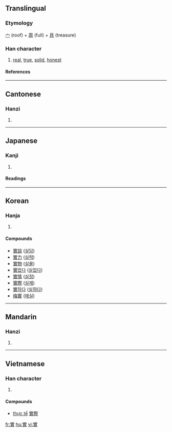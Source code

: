 {{see|实|実}}

==Translingual==
===Etymology===
[[宀]] (roof) + [[周]] (full) + [[貝]] (treasure)
===Han character===
{{Han char|rn=40|rad=宀|as=11|sn=14|four=3080<sub>6</sub>|canj=十田十金 (JWJC)}}
# [[real]], [[true]], [[solid]], [[honest]]
====References====
{{Han ref|kx=0291.040|dkj=07294|dj=0575.070|hdz=20952.030|uh=5BE6|ud=23526|bh=B9EA|bd=47594}}

----
==Cantonese==
===Hanzi===
{{yue-hanzi|jyut=|y=sat6}}
# {{defn|Cantonese}}

----
==Japanese==
===Kanji===
{{ja-kanji|grade=|rs=宀11}}
# {{defn|Japanese}} 
====Readings====
{{ja-readings|on=[[じつ]] (jitsu), [[しつ]] (shitsu), [[じち]] (jichi)|kun=[[み]] (mi), [[みのる]] (minoru)}}

----
==Korean==
===Hanja===
{{ko-hanja|hangeul=[[실]]|rv=sil|mr=sil}}
# {{defn|Korean}}


====Compounds====
*[[實談]] ([[실담]])
*[[實力]] ([[실력]])
*[[實物]] ([[실물]])
*[[實없다]] ([[실없다]])
*[[實情]] ([[실정]])
*[[實際]] ([[실제]])
*[[實하다]] ([[실하다]])
*[[梅實]] ([[매실]])

----
==Mandarin==
===Hanzi===
{{cmn-hanzi|sim=实|pin=[[shí]] (shi2)|wg=shih<sup>2</sup>}}
# {{defn|Mandarin}}
----

==Vietnamese==
===Han character===
{{vi-hantu|thực}}
# {{defn|Vietnamese}}

====Compounds====
*[[thực tế]] [[實際]]

[[fr:實]]
[[hu:實]]
[[vi:實]]